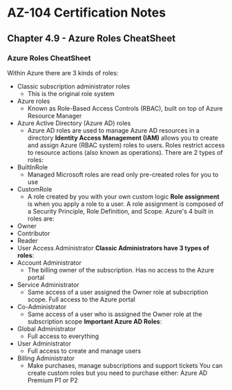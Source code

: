 # AZ-104 Certification Notes
## Chapter 4.9 - Azure Roles CheatSheet

### Azure Roles CheatSheet
Within Azure there are 3 kinds of roles:
* Classic subscription administrator roles
	* This is the original role system
* Azure roles
	* Known as Role-Based Access Controls (RBAC), built on top of Azure Resource Manager
* Azure Active Directory (Azure AD) roles
	* Azure AD roles are used to manage Azure AD resources in a directory
**Identity Access Management (IAM)** allows you to create and assign Azure (RBAC system) roles to users.
Roles restrict access to resource actions (also known as operations). There are 2 types of roles:
* BuiltInRole
	* Managed Microsoft roles are read only pre-created roles for you to use
* CustomRole
	* A role created by you with your own custom logic
**Role assignment** is when you apply a role to a user. A role assignment is composed of a Security Principle, Role Definition, and Scope. Azure's 4 built in roles are:
* Owner
* Contributor
* Reader
* User Access Administrator
**Classic Administrators have 3 types of roles**:
* Account Administrator
	* The billing owner of the subscription. Has no access to the Azure portal
* Service Administrator
	* Same access of a user assigned the Owner role at subscription scope. Full access to the Azure portal
* Co-Administrator
	* Same access of a user who is assigned the Owner role at the subscription scope​
**Important Azure AD Roles**:
* Global Administrator
	* Full access to everything
* User Administrator
	* Full access to create and manage users
* Billing Administrator
	* Make purchases, manage subscriptions and support tickets​
You can create custom roles but you need to purchase either:​ Azure AD Premium P1 or P2​
